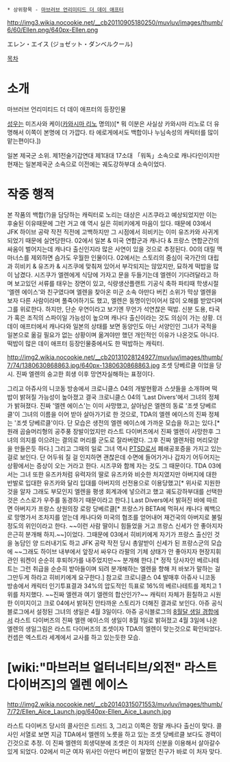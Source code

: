  * 상위항목 - [[마브러브 언리미티드 더 데이 애프터]]

http://img3.wikia.nocookie.net/__cb20110905180250/muvluv/images/thumb/6/60/Ellen.png/640px-Ellen.png

エレン・エイス (ジョゼット・ダンベルクール)

[[목차]] 

= 소개 =
마브러브 언리미티드 더 데이 애프터의 등장인물

[[성우]]는 미즈사와 케이([[카와시마 리노]] 명의))[* 뭐 이분은 사실상 카와시마 리노로 더 유명해서 이쪽이 본명에 더 가깝다. 타 에로게에서도 백합이나 누님속성의 캐릭터를 많이 맡는편이다.]) 

일본 제국군 소위. 제1전술기갑연대 제1대대 17소대 「워독」소속으로 캐나다인이지만 현재는 일본제국군 소속으로 이전에는 궤도강하부대 소속이었다. 

= 작중 행적 = 
본 작품의 백합(?)을 담당하는 캐릭터로 노리는 대상은 시즈쿠라고 예상되었지만 이는 후술된 이유때문에 그런 거고 얘 역시 실은 히비키에게 마음이 있다. 때문에 03에서 JFK 하이브 공략 작전 직전에 고백하지만 그 시점에서 히비키는 이미 유즈카와 사귀게 되었기 때문에 실연당한다. 02에서 일본 & 미국 연합군과 캐나다 & 프랑스 연합군간의 싸움이 벌어지는데 캐나다 출신인지라 많은 사연이 있을 것으로 추정된다. 00의 대릴 맥마너스를 제외하면 슴가도 우월한 인물이다. 02에서는 스토리의 중심이 국가간의 대립과 히비키 & 유즈카 & 시즈쿠에 맞춰져 있어서 부각되지는 않았지만, 묘하게 떡밥을 많이 남겼다. 시즈쿠가 엘렌에게 식당에 가자고 문을 두들기는데 엘렌이 기다려달라고 하며 보고있던 서류를 태우는 장면이 있고, 식량생산플랜트 기공식 축하 파티때 학생시절 '엘렌 에이스'와 친구였다며 엘렌을 찾아온 미군 소속 아만다 버킨 소위가 막상 엘렌을 보자 다른 사람이라며 풀죽어하기도 했고, 엘렌은 동명이인이어서 많이 오해를 받았다며 그를 위로한다. 하지만, 단순 우연이라고 보기엔 무언가 석연찮은 떡밥. 신분 도용, 타국가 혹은 조직의 스파이일 가능성이 높으며 캐나다 출신이라는 것도 의심이 가는 상황. 더 데이 애프터에서 캐나다와 일본의 상태를 보면 동양인도 아닌 서양인인 그녀가 국적을 일본으로 옮길 필요가 없는 상황이며 옮겨야만 했던 개인적인 이유가 나온것도 아니다. 떡밥이 많은 데이 애프터 등장인물중에서도 한 떡밥하는 캐릭터. 

http://img2.wikia.nocookie.net/__cb20131028124927/muvluv/images/thumb/7/74/1380630868863.jpg/640px-1380630868863.jpg
조셋 당베르클 이었을 당시. 진짜 엘렌의 숭고한 희생 이후 망연자실해하는 표정이다. 

그리고 아쥬사의 니코동 방송에서 크로니클스 04의 개발현황과 스샷들을 소개하며 떡밥이 밝혀질 가능성이 높아졌고 결국 크로니클스 04의 'Last Divers'에서 그녀의 정체가 밝혀졌다. 진짜 '엘렌 에이스'는 이미 사망했고, 살아남은 엘렌의 동료 '조셋 당베르클'이 그녀의 이름을 이어 받아 살아가기로 한 것으로, TDA의 엘렌 에이스의 진짜 정체는 '조셋 당베르클'이다. 단 모습은 생전의 엘렌 에이스에 가까운 모습을 하고는 있다.[* 원래 곱슬머리형의 공주풍 장발이었지만 라스트 다이버즈에서 진짜 엘렌이 사망한후 그녀의 의지를 이으려는 결의로 머리를 군도로 잘라버렸다. 그후 진짜 엘렌처럼 머리모양을 만들은듯 하다.] 그리고 그때의 일로 그녀 역시 [[PTSD]]로서 폐쇄공포증을 가지고 있는 걸로 보인다. 단 어두워 질 걸 인지하면 괜찮은데 수면에 들어가거나 갑자기 어두어지는 상황에서는 증상이 오는 거라고 한다. 시즈쿠와 함께 자는 것도 그 때문이다. TDA 03에서는 그녀 또한 유즈카처럼 유력자의 딸로 유즈카와 비슷한 처지였지만 아버지에 대한 반발로 입대한 유즈카와 달리 입대를 아버지의 선전용으로 이용당했고[* 위사로 지원한 것을 알자 그래도 부모인지 엘렌을 평생 회계과에 넣으려고 했고 궤도강하부대를 선택한 것은 스스로가 우주를 동경하기 때문이라고 한다.] Last Divers에서 밝혀진 바에 따르면 아버지가 프랑스 상원의장 로랑 당베르클[* 프랑스가 BETA에 먹혀서 캐나다 퀘백으로 망명가서 조차지를 얻는데 캐나다와 미국의 협조를 얻어내어 재건국의 아버지로 불릴 정도의 위인이라고 한다. ~~이런 사람 딸이니 힘들었을 거고 프랑스 신세가 안 좋아지자 은근히 분개해 하지.~~]이었다. 그때문에 03에서 히비키에게 자기가 프랑스 출신인 것을 농담인 양 드러내기도 하고 JFK 공략 작전 당시 총알받이 신세가 된 프랑스군의 모습에 ~~그래도 하이브 내부에서 앞장서 싸우다 라팔의 기체 상태가 안 좋아지자 현장지휘관인 워켄이 순순히 후퇴허가를 내주었지만~~ 분개해 한다.[* 정작 당사자인 베르나테트는 그런 취급을 순순히 받아들이며 되려 분개해하는 엘렌을 향해 저 바보가 말하는 걸 그만두게 하라고 히비키에게 요구한다.] 참고로 크로니클스 04 발매후 아쥬사 니코동 방송에서 캐릭터 인기투표결과 34%의 압도적인 득표로 16%의 베르나테트를 제치고 1위를 차지했다. ~~진짜 엘렌과 여기 엘렌의 합산인가?~~ 캐릭터 자체가 훤칠하고 시원한 이미지이고 크로 04에서 밝혀진 안타까운 스토리가 더해진 결과로 보인다. 아쥬 공식블로그에서 설정된 그녀의 생일은 4월 3일이다. 아쥬 공식블로그의 [http://ameblo.jp/agerienee/entry-11887667844.html 8월달 생일 경합에서] 라스트 다이버즈의 진짜 엘렌 에이스의 생일이 8월 1일로 밝혀졌고 4월 3일에 나온 엘렌의 생일그림은 라스트 다이버즈의 조셋이자 TDA의 엘렌이 맞는것으로 확인되었다. 컨셉은 엑스트라 세계에서 교사를 하고 있는듯한 모습.

= [wiki:"마브러브 얼터너티브/외전" 라스트 다이버즈]의 엘렌 에이스 =
http://img2.wikia.nocookie.net/__cb20140315071553/muvluv/images/thumb/7/72/Ellen_Aice_Launch.jpg/640px-Ellen_Aice_Launch.jpg

라스트 다이버즈 당시의 콜사인은 드러드 3, 그리고 이쪽은 정말 캐나다 출신이 맞다. 콜사인 서열로 보면 지금 TDA에서 엘렌의 노릇을 하고 있는 조셋 당베르클 보다도 경력이 긴것으로 추정. 이 진짜 엘렌의 희생덕분에 조셋은 이 처자의 신분을 이용해서  살아갈수 있게 되었다. 02에서 미군 여자 위사인 아만다 버킨이 말했던 친구가 바로 이 처자 맞다.

